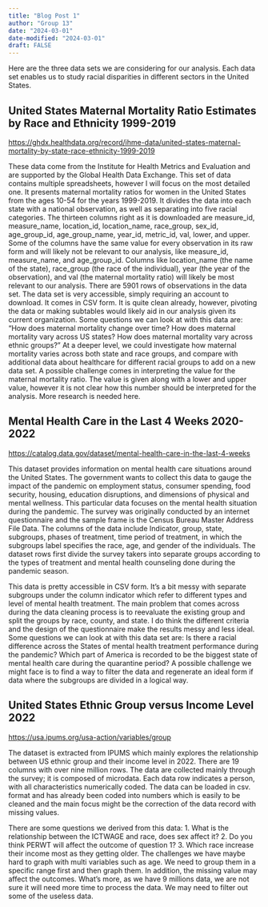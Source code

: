 ```yaml
---
title: "Blog Post 1"
author: "Group 13"
date: "2024-03-01"
date-modified: "2024-03-01"
draft: FALSE
---
```


Here are the three data sets we are considering for our analysis. Each data set enables us to study racial disparities in different sectors in the United States. 

## United States Maternal Mortality Ratio Estimates by Race and Ethnicity 1999-2019

[https://ghdx.healthdata.org/record/ihme-data/united-states-maternal-mortality-by-state-race-ethnicity-1999-2019](https://ghdx.healthdata.org/record/ihme-data/united-states-maternal-mortality-by-state-race-ethnicity-1999-2019)

These data come from the Institute for Health Metrics and Evaluation and are supported by the Global Health Data Exchange. This set of data contains multiple spreadsheets, however I will focus on the most detailed one. It presents maternal mortality ratios for women in the United States from the ages 10-54 for the years 1999-2019. It divides the data into each state with a national observation, as well as separating into five racial categories. The thirteen columns right as it is downloaded are measure_id, measure_name, location_id, location_name, race_group, sex_id, age_group_id, age_group_name, year_id, metric_id, val, lower, and upper. Some of the columns have the same value for every observation in its raw form and will likely not be relevant to our analysis, like measure_id, measure_name, and age_group_id. Columns like location_name (the name of the state), race_group (the race of the individual), year (the year of the observation), and val (the maternal mortality ratio) will likely be most relevant to our analysis. There are 5901 rows of observations in the data set.
	The data set is very accessible, simply requiring an account to download. It comes in CSV form. It is quite clean already, however, pivoting the data or making subtables would likely aid in our analysis given its current organization. Some questions we can look at with this data are: “How does maternal mortality change over time? How does maternal mortality vary across US states? How does maternal mortality vary across ethnic groups?” At a deeper level, we could investigate how maternal mortality varies across both state and race groups, and compare with additional data about healthcare for different racial groups to add on a new data set. A possible challenge comes in interpreting the value for the maternal mortality ratio. The value is given along with a lower and upper value, however it is not clear how this number should be interpreted for the analysis. More research is needed here. 


## Mental Health Care in the Last 4 Weeks 2020-2022

[https://catalog.data.gov/dataset/mental-health-care-in-the-last-4-weeks](https://catalog.data.gov/dataset/mental-health-care-in-the-last-4-weeks)

This dataset provides information on mental health care situations around the United States. The government wants to collect this data to gauge the impact of the pandemic on employment status, consumer spending, food security, housing, education disruptions, and dimensions of physical and mental wellness. This particular data focuses on the mental health situation during the pandemic. The survey was originally conducted by an internet questionnaire and the sample frame is the Census Bureau Master Address File Data. The columns of the data include Indicator, group, state, subgroups, phases of treatment, time period of treatment, in which the subgroups label specifies the race, age, and gender of the individuals. The dataset rows first divide the survey takers into separate groups according to the types of treatment and mental health counseling done during the pandemic season. 

This data is pretty accessible in CSV form. It’s a bit messy with separate subgroups under the column indicator which refer to different types and level of mental health treatment. The main problem that comes across during the data cleaning process is to reevaluate the existing group and split the groups by race, county, and state. I do think the different criteria and the design of the questionnaire make the results messy and less ideal. Some questions we can look at with this data set are: Is there a racial difference across the States of mental health treatment performance during the pandemic? Which part of America is recorded to be the biggest state of mental health care during the quarantine period? A possible challenge we might face is to find a way to filter the data and regenerate an ideal form if data where the subgroups are divided in a logical way.


## United States Ethnic Group versus Income Level 2022

[https://usa.ipums.org/usa-action/variables/group](https://usa.ipums.org/usa-action/variables/group)

The dataset is extracted from IPUMS which mainly explores the relationship between US ethnic group and their income level in 2022. There are 19 columns with over nine million rows. The data are collected mainly through the survey; it is composed of microdata. Each data row indicates a person, with all characteristics numerically coded. The data can be loaded in csv. format and has already been coded into numbers which is easily to be cleaned and the main focus might be the correction of the data record with missing values. 

There are some questions we derived from this data: 1. What is the relationship between the ICTWAGE and race, does sex affect it? 2. Do you think PERWT will affect the outcome of question 1? 3. Which race increase their income most as they getting older. The challenges we have maybe hard to graph with multi variables such as age. We need to group them in a specific range first and then graph them. In addition, the missing value may affect the outcomes. What’s more, as we have 9 millions data, we are not sure it will need more time to process the data. We may need to filter out some of the useless data.